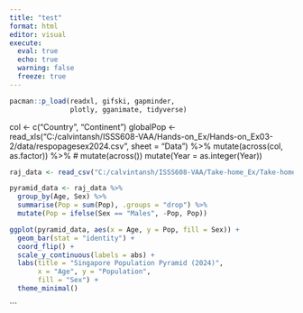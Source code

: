 ```yaml
---
title: "test"
format: html
editor: visual
execute: 
  eval: true
  echo: true
  warning: false
  freeze: true
---
```


```r
pacman::p_load(readxl, gifski, gapminder,
               plotly, gganimate, tidyverse)
```


col <- c("Country", "Continent")
globalPop <- read_xls("C:/calvintansh/ISSS608-VAA/Hands-on_Ex/Hands-on_Ex03-2/data/respopagesex2024.csv",
                      sheet = "Data") %>%
  mutate(across(col, as.factor)) %>% # mutate(across())
  mutate(Year = as.integer(Year))

```r
raj_data <- read_csv("C:/calvintansh/ISSS608-VAA/Take-home_Ex/Take-home_Ex01/data/respopagesex2024.csv")
```

```r
pyramid_data <- raj_data %>%
  group_by(Age, Sex) %>%
  summarise(Pop = sum(Pop), .groups = "drop") %>%
  mutate(Pop = ifelse(Sex == "Males", -Pop, Pop))

ggplot(pyramid_data, aes(x = Age, y = Pop, fill = Sex)) +
  geom_bar(stat = "identity") +
  coord_flip() +
  scale_y_continuous(labels = abs) +
  labs(title = "Singapore Population Pyramid (2024)",
       x = "Age", y = "Population",
       fill = "Sex") +
  theme_minimal()
```
```
